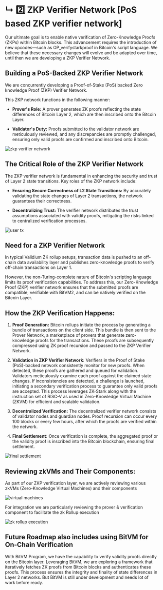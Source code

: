 # ↳ 2️⃣ ZKP Verifier Network [PoS based ZKP verifier network]

Our ultimate goal is to enable native verification of Zero-Knowledge Proofs (ZKPs) within Bitcoin blocks. This advancement requires the introduction of new opcodes—such as OP_verifystarkproof in Bitcoin's script language. We believe that these necessary changes will evolve and be adapted over time, until then we are developing a ZKP Verifier Network.

## Building a PoS-Backed ZKP Verifier Network

We are concurrently developing a Proof-of-Stake (PoS) backed Zero knowledge Proof (ZKP) Verifier Network.

This ZKP network functions in the following manner:

- **Prover's Role:** A prover generates ZK proofs reflecting the state differences of Bitcoin Layer 2, which are then inscribed onto the Bitcoin Layer.

- **Validator's Duty:** Proofs submitted to the validator network are meticulously reviewed, and any discrepancies are promptly challenged, ensuring only valid proofs are confirmed and inscribed onto Bitcoin.

<img src="/assets/zkp-verifier-network.png" alt="zkp verifier network" />

## The Critical Role of the ZKP Verifier Network

The ZKP verifier network is fundamental in enhancing the security and trust of Layer 2 state transitions. Key roles of the ZKP network include:

- **Ensuring Secure Correctness of L2 State Transitions:** By accurately validating the state changes of Layer 2 transactions, the network guarantees their correctness.

- **Decentralizing Trust:** The verifier network distributes the trust assumptions associated with validity proofs, mitigating the risks linked to centralized verification processes.

<img src="/assets/zkp-verifier-overview.png" alt="user tx" />

## Need for a ZKP Verifier Network

In typical Validium ZK rollup setups, transaction data is pushed to an off-chain data availability layer and publishes zero-knowledge proofs to verify off-chain transactions on Layer 1.

However, the non-Turing-complete nature of Bitcoin's scripting language limits its proof verification capabilities. To address this, our Zero-Knowledge Proof (ZKP) verifier network ensures that the submitted proofs are compatible, verifiable with BitVM2, and can be natively verified on the Bitcoin Layer.

## How the ZKP Verification Happens:

1. **Proof Generation:** Bitcoin rollups initiate the process by generating a bundle of transactions on the client side. This bundle is then sent to the Prover Network, a marketplace of provers that generate zero-knowledge proofs for the transactions. These proofs are subsequently compressed using ZK proof recursion and passed to the ZKP Verifier Network.

2. **Validation in ZKP Verifier Network:** Verifiers in the Proof of Stake (PoS)-backed network consistently monitor for new proofs. When detected, these proofs are gathered and queued for validation. Validators meticulously examine each proof against the claimed state changes. If inconsistencies are detected, a challenge is launched, initiating a secondary verification process to guarantee only valid proofs are accepted. This process leverages ZK-Stark along with the instruction set of RISC-V as used in Zero-Knowledge Virtual Machine (ZKVM) for efficient and scalable validation.

3. **Decentralized Verification:** The decentralized verifier network consists of validator nodes and guardian nodes. Proof recursion can occur every 100 blocks or every few hours, after which the proofs are verified within the network.

4. **Final Settlement:** Once verification is complete, the aggregated proof or the validity proof is inscribed into the Bitcoin blockchain, ensuring final settlement.

<img src="/assets/final-settlement.png" alt="final settlement" />

## Reviewing zkVMs and Their Components:

As part of our ZKP verification layer, we are actively reviewing various zkVMs (Zero-Knowledge Virtual Machines) and their components

<img src="/assets/virtual-machines.png" alt="virtual machines" />

For integration we are particularly reviewing the prover & verification component
to facilitate the zk Rollup execution

<img src="/assets/zk-rollup-execution.png" alt="zk rollup execution" />

## Future Roadmap also includes using BitVM for On-Chain Verification

With BitVM Program, we have the capability to verify validity proofs directly on the Bitcoin layer. Leveraging BitVM, we are exploring a framework that iteratively fetches ZK proofs from Bitcoin blocks and authenticates these proofs. This process ensures the integrity and finality of state differences in Layer 2 networks. But BitVM is still under development and needs lot of work before ready.
